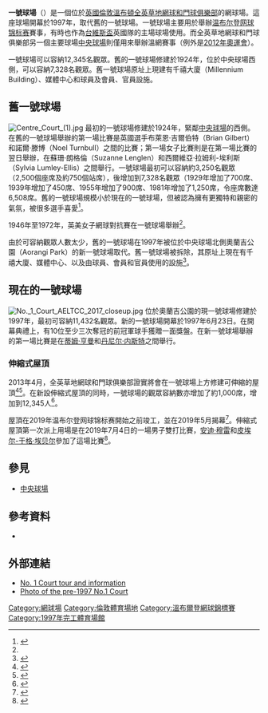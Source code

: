 {{Infobox venue
| stadium_name = 一號球場
| native_name  = No. 1 Court
| image = Wimbledon court No. 1.JPG
| caption = 一號球場在2013年2月
| location = SW19、[[温布尔登_(伦敦)|溫布頓]]<br />[[全英草地網球和門球俱樂部|全英草地網球和門球俱樂部]]
| coordinates = {{Coord|51|26|07|N|0|12|53.30|W|type:landmark_region:GB|display=inline,title}}
| publictransit = [[倫敦地鐵|倫敦地鐵]][[區域線|區域線]][[南菲爾德斯站|南菲爾德斯站]]
| broke_ground =
| opened = 1997年6月23日
| renovated = 2019年（安裝伸縮式屋頂）
| construction_cost = [[英鎊|£]]70,000,000（2019年翻新工程費）
| owner = [[全英草地網球和門球俱樂部|AELTC]]
| surface = 草地
| tenants = [[温布尔登网球锦标赛|温布尔登网球锦标赛]]
| seating_capacity = 12,345個座位
| architect =
}}
'''一號球場'''（{{lang-en|No. 1 Court}}）是一個位於[[英國|英國]][[倫敦|倫敦]][[温布尔登_(伦敦)|溫布頓]][[全英草地網球和門球俱樂部|全英草地網球和門球俱樂部]]的網球場。這座球場開幕於1997年，取代舊的一號球場。一號球場主要用於舉辦[[温布尔登网球锦标赛|温布尔登网球锦标赛]]賽事，有時也作為[[台維斯盃|台維斯盃]]英國隊的主場球場使用。而全英草地網球和門球俱樂部另一個主要球場[[中央球場_(溫布頓)|中央球場]]則僅用來舉辦溫網賽事（例外是[[2012年夏季奧林匹克運動會|2012年奧運會]]）。

一號球場可以容納12,345名觀眾。舊的一號球場修建於1924年，位於中央球場西側，可以容納7,328名觀眾。舊一號球場原址上現建有千禧大廈（Millennium Building）、媒體中心和球員及會員、官員設施。

==舊一號球場==
[[File:Centre_Court_(1).jpg|thumb]] 
最初的一號球場修建於1924年，緊鄰[[中央球場_(溫布頓)|中央球場]]的西側。在舊的一號球場舉辦的第一場比賽是英國選手布萊恩·吉爾伯特（Brian Gilbert）和諾爾·滕博（Noel Turnbull）之間的比賽；第一場女子比賽則是在第一場比賽的翌日舉辦，在蘇珊·朗格倫（Suzanne Lenglen）和西爾維亞·拉姆利-埃利斯（Sylvia Lumley-Ellis）之間舉行{{sfnp|Little|2013|p=62|ps=}}。一號球場最初可以容納約3,250名觀眾（2,500個座席及約750個站席），後增加到7,328名觀眾{{sfnp|Little|2013|p=62|ps=}}（1929年增加了700席、1939年增加了450席、1955年增加了900席、1981年增加了1,250席，令座席數達6,508席{{sfnp|Little|2013|p=145|ps=}}。舊的一號球場規模小於現在的一號球場，但被認為擁有更獨特和親密的氣氛，被很多選手喜愛<ref name=independent>{{cite web|author1=Laurie Pignon|title=No 1 for all the hits|url=https://www.independent.co.uk/sport/no-1-for-all-the-hits-1337730.html|work=[[The_Independent|The Independent]]|date=1996-06-19|accessdate=2021-04-15|archive-date=2021-04-17|archive-url=https://web.archive.org/web/20210417144828/https://www.independent.co.uk/sport/no-1-for-all-the-hits-1337730.html|dead-url=no}}</ref>。

1946年至1972年，英美女子網球對抗賽{{link-en|懷特曼盃|Wightman Cup}}在一號球場舉辦<ref name=independent/>。

由於可容納觀眾人數太少，舊的一號球場在1997年被位於中央球場北側奧蘭吉公園（Aorangi Park）的新一號球場取代。舊一號球場被拆除，其原址上現在有千禧大廈、媒體中心、以及由球員、會員和官員使用的設施<ref name=nyt>{{cite news|author1=Christopher Clarey|title=Friendlier Court Replaces Wimbledon 'Graveyard'|url=https://www.nytimes.com/2011/06/21/sports/tennis/friendlier-court-replaces-wimbledon-graveyard.html|work=[[The_New_York_Times|The New York Times]]|date=2011-06-20|accessdate=2020-12-10|archive-date=2021-04-16|archive-url=https://web.archive.org/web/20210416084327/https://www.nytimes.com/2011/06/21/sports/tennis/friendlier-court-replaces-wimbledon-graveyard.html|dead-url=no}}</ref>。

==現在的一號球場==
[[File:No._1_Court_AELTCC_2017_closeup.jpg|thumb]]
位於奧蘭吉公園的現一號球場修建於1997年，最初可容納11,432名觀眾{{sfnp|Little|2013|p=91|ps=}}。新的一號球場開幕於1997年6月23日。在開幕典禮上，有10位至少三次奪冠的前冠軍球手獲贈一面獎盤{{sfnp|Little|2013|p=91|ps=}}。在新一號球場舉辦的第一場比賽是在[[蒂姆·亨曼|蒂姆·亨曼]]和[[丹尼尔·内斯特|丹尼尔·内斯特]]之間舉行{{sfnp|Little|2013|p=91|ps=}}。

===伸縮式屋頂===
2013年4月，全英草地網球和門球俱樂部證實將會在一號球場上方修建可伸縮的屋頂<ref>{{cite web|url=http://www.wimbledon.com/en_GB/news/press_releases/2013-04-23/201304231366709628963.html|title=Wimbledon invests in players and The Championships|publisher=The Championships, Wimbledon|access-date=2013-04-23|archive-url=https://web.archive.org/web/20130615112209/http://www.wimbledon.com/en_GB/news/press_releases/2013-04-23/201304231366709628963.html|archive-date=2013-06-15|dead-url=no}}</ref><ref name='BBC-C1Roof'>{{cite news | title = Wimbledon prize money up 40% and roof planned for Court One | date = 2013-04-23 | publisher = [[BBC|BBC]] | url = https://www.bbc.co.uk/sport/0/tennis/22266581 | work = BBC Sport | access-date = 2013-04-23 | archive-date = 2013-04-25 | archive-url = https://web.archive.org/web/20130425040410/http://www.bbc.co.uk/sport/0/tennis/22266581 | dead-url = no }}</ref>。在新設伸縮式屋頂的同時，一號球場的觀眾容納數亦增加了約1,000席，增加到12,345人<ref>{{cite web|url=https://www.forbes.com/sites/timnewcomb/2019/06/11/wimbledons-new-no1-court-roof-marks-2019-stadium-changes/#44f3501c667f|title=New No. 1 Court Roof Among Stadium Changes For Wimbledon 2019|work=Forbes|date=2019-06-11|accessdate=2021-04-15|archive-date=2021-04-18|archive-url=https://web.archive.org/web/20210418070918/https://www.forbes.com/sites/timnewcomb/2019/06/11/wimbledons-new-no1-court-roof-marks-2019-stadium-changes/#44f3501c667f|dead-url=no}}</ref>。

屋頂在2019年温布尔登网球锦标赛開始之前竣工，並在2019年5月揭幕<ref>{{cite web|url=https://news.sky.com/story/wimbledon-no-1-court-roof-unveiled-with-star-studded-ceremony-11723997|title=Wimbledon: No 1 court roof unveiled with star-studded ceremony|work=sky news|date=2019-05-19|accessdate=2021-04-15|archive-date=2021-04-18|archive-url=https://web.archive.org/web/20210418005757/https://news.sky.com/story/wimbledon-no-1-court-roof-unveiled-with-star-studded-ceremony-11723997|dead-url=no}}</ref>。伸縮式屋頂第一次派上用場是在2019年7月4日的一場男子雙打比賽，[[安迪·穆雷|安迪·穆雷]]和[[皮埃尔-于格·埃贝尔|皮埃尔-于格·埃贝尔]]參加了這場比賽<ref>{{cite web|url=https://www.telegraph.co.uk/tennis/2019/07/04/andy-murray-raises-roof-court-no1-first-round-doubles-win-pierre/|title=Andy Murray raises the roof of Court No 1 after first-round doubles win with Pierre-Hugues Herbert|work=The Telegraph|date=2019-07-04|accessdate=2021-04-15|archive-date=2021-04-17|archive-url=https://web.archive.org/web/20210417211557/https://www.telegraph.co.uk/tennis/2019/07/04/andy-murray-raises-roof-court-no1-first-round-doubles-win-pierre/|dead-url=no}}</ref>。

==參見==
{{Portal|網球}}
*[[中央球場_(溫布頓)|中央球場]]

==參考資料==
{{Reflist}}
* {{cite book|last=Little|first=Alan|title=2013 Wimbledon Compendium|date=2013|publisher=The All England Lawn Tennis and Croquet Club|location=London|edition=23rd|isbn=978-1899039401}}

==外部連結==
{{Commons category|No. 1 Court, Wimbledon}}
*[https://web.archive.org/web/20081003132422/http://www.wimbledon.org/en_GB/about/tour/no1court.html No. 1 Court tour and information]
*[https://www.flickr.com/photos/ggreybeard/5374293727/ Photo of the pre-1997 No.1 Court] {{Wayback|url=https://www.flickr.com/photos/ggreybeard/5374293727/ |date=20160624073900 }}

[[Category:網球場|Category:網球場]]
[[Category:倫敦體育場地|Category:倫敦體育場地]]
[[Category:溫布爾登網球錦標賽|Category:溫布爾登網球錦標賽]]
[[Category:1997年完工體育場館|Category:1997年完工體育場館]]
